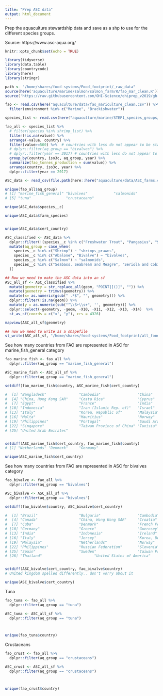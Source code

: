 ```yaml
---
title: "Prep ASC data"
output: html_document
---
```


Prep the aquaculture stewardship data and save as a shp to use for the different species groups.

Source: https://www.asc-aqua.org/

```r
knitr::opts_chunk$set(echo = TRUE)
```

```r
library(tidyverse)
library(data.table)
library(countrycode)
library(here)
library(stringr)

path <- "/home/shares/food-systems/Food_footprint/_raw_data"
source(here('aquaculture/marine/salmon/salmon_farm/R/fao_mar_clean.R')) # functions specific to mariculture dealing with compound countries
source('https://raw.githubusercontent.com/OHI-Science/ohiprep_v2019/gh-pages/workflow/R/fao_fxn.R') # function for cleaning FAO files
```


```r
fao <- read.csv(here("aquaculture/data/fao_mariculture_clean.csv")) %>%
  filter(environment %in% c("Marine", "Brackishwater"))

species_list <- read.csv(here("aquaculture/marine/STEP1_species_groups/int/marine_groups.csv"))

fao_all <- species_list %>%
  # filter(species %in% shrimp_list) %>%  
  filter(!is.na(value)) %>%
  arrange(-value, country) %>% 
  filter(value>=500) %>%  # countries with less do not appear to be stable producers at this point
  # dplyr::filter(aq_group == "bivalves") %>%
  # dplyr::filter(year == 2017) # countries with less do not appear to be stable producers at this point
  group_by(country, iso3c, aq_group, year) %>%
  summarize(fao_tonnes_production = sum(value)) %>%
  arrange(country, iso3c, year) %>%
  dplyr::filter(year == 2017)
```

```r
ASC_data <- read_csv(file.path(here::here("aquaculture/data/ASC_farms.csv")))

unique(fao_all$aq_group)
# [1] "marine_fish_general" "bivalves"            "salmonids"           "shrimps_prawns"     
# [5] "tuna"                "crustaceans"  

unique(ASC_data$species__c)

unique(ASC_data$farm_species)


unique(ASC_data$cert_country)

ASC_classified <- ASC_data %>%
  dplyr::filter(!(species__c %in% c("Freshwater Trout", "Pangasius", "Seaweed (Algae)", "Tilapia"))) %>%
  mutate(aq_group = case_when(
    species__c %in% c("Shrimp") ~ "shrimps_prawns",
    species__c %in% c("Abalone", "Bivalve") ~ "bivalves",
    species__c %in% c("Salmon") ~ "salmonids",
    species__c %in% c("Seabass, Seabream and Meagre", "Seriola and Cobia", "Tropical Marine Finfish") ~ "marine_fish_general"
  )) 

## Now we need to make the ASC data into an sf
ASC_all_sf <- ASC_classified %>%
  mutate(geometry = str_replace_all(geom, "POINT|[()]", "")) %>%
  mutate(geometry = trimws(geometry)) %>%
  mutate(x= as.numeric(gsub(" .*$", "", geometry))) %>%
  dplyr::filter(!is.na(geom)) %>%
  mutate(y = as.numeric(sub("^\\S+\\s+", '', geometry))) %>%
  dplyr::select(-geometry, -geom, -X10, -X11, -X12, -X13, -X14)  %>%
  st_as_sf(coords = c("x", "y"), crs = 4326)

mapview(ASC_all_sf$geometry)

## now we need to write as a shapefile 
st_write(ASC_all_sf, "/home/shares/food-systems/Food_footprint/all_food_systems/dataprep/aquaculture/marine/ASC_all_sf.shp", overwrite = TRUE)
```

See how many countries from FAO are represented in ASC for marine_fish_general category

```r
fao_marine_fish <- fao_all %>%
  dplyr::filter(aq_group == "marine_fish_general")

ASC_marine_fish <- ASC_all_sf %>%
  dplyr::filter(aq_group == "marine_fish_general")

setdiff(fao_marine_fish$country, ASC_marine_fish$cert_country)

#  [1] "Bangladesh"               "Cambodia"                 "China"                   
#  [4] "China, Hong Kong SAR"     "Costa Rica"               "Cyprus"                  
#  [7] "Egypt"                    "France"                   "India"                   
# [10] "Indonesia"                "Iran (Islamic Rep. of)"   "Israel"                  
# [13] "Italy"                    "Korea, Republic of"       "Malaysia"                
# [16] "Malta"                    "Mauritius"                "Norway"                  
# [19] "Philippines"              "Portugal"                 "Saudi Arabia"            
# [22] "Singapore"                "Taiwan Province of China" "Tunisia"                 
# [25] "United Arab Emirates"   


setdiff(ASC_marine_fish$cert_country, fao_marine_fish$country)
# [1] "Netherlands" "Denmark"     "Germany"   

unique(ASC_marine_fish$cert_country)
```

See how many countries from FAO are represented in ASC for bivalves category

```r
fao_bivalve <- fao_all %>%
  dplyr::filter(aq_group == "bivalves")

ASC_bivalve <- ASC_all_sf %>%
  dplyr::filter(aq_group == "bivalves")

setdiff(fao_bivalve$country, ASC_bivalve$cert_country)

#  [1] "Brazil"                   "Bulgaria"                 "Cambodia"                
#  [4] "Canada"                   "China, Hong Kong SAR"     "Croatia"                 
#  [7] "Cuba"                     "Denmark"                  "French Polynesia"        
# [10] "Germany"                  "Greece"                   "Guernsey"                
# [13] "India"                    "Indonesia"                "Ireland"                 
# [16] "Italy"                    "Jersey"                   "Korea, Dem. People's Rep"
# [19] "Malaysia"                 "Netherlands"              "Norway"                  
# [22] "Philippines"              "Russian Federation"       "Slovenia"                
# [25] "Spain"                    "Sweden"                   "Taiwan Province of China"
# [28] "Thailand"                        "United States of America"  


setdiff(ASC_bivalve$cert_country, fao_bivalve$country)
# United kingdom spelled differently.. don't worry about it 

unique(ASC_bivalve$cert_country)
```

Tuna
```r
fao_tuna <- fao_all %>%
  dplyr::filter(aq_group == "tuna")

ASC_tuna <- ASC_all_sf %>%
  dplyr::filter(aq_group == "tuna")



unique(fao_tuna$country)
```

Crustaceans
```r
fao_crust <- fao_all %>%
  dplyr::filter(aq_group == "crustaceans")

ASC_crust <- ASC_all_sf %>%
  dplyr::filter(aq_group == "crustaceans")



unique(fao_crust$country)
```


